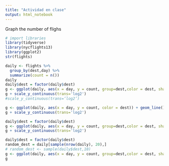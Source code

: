 ---
title: "Actividad en clase"
output: html_notebook
---

Graph the number of flighs

```{r}
# import libraries
library(tidyverse)
library(nycflights13)
library(ggplot2)
str(flights)
```
```{r}
daily <- flights %>%
  group_by(dest,day) %>%
  summarize(count = n())
daily
daily$dest = factor(daily$dest)
g <- ggplot(daily, aes(x = day, y = count, group=dest,color = dest, shape=dest)) + geom_point() + scale_shape_manual(values = rep(0:10,10)) 
g + scale_y_continuous(trans='log2')
#scale_y_continuous(trans=‘log2’)
```
```{r}
g <- ggplot(daily, aes(x = day, y = count, color = dest)) + geom_line()
g + scale_y_continuous(trans='log2')
```
```{r}
daily$dest = factor(daily$dest)
g <- ggplot(daily, aes(x = day, y = count, group=dest,color = dest, shape=dest)) + geom_point() + geom_line() + scale_shape_manual(values = rep(0:10,10))
g + scale_y_continuous(trans='log2')
```

```{r}
daily$dest = factor(daily$dest)
random_dest = daily[sample(nrow(daily), 20),]
# random_dest <- sample(daily$dest,10)
g <- ggplot(daily, aes(x = day, y = count, group=dest,color = dest, shape=dest)) + geom_point() + geom_line() + scale_shape_manual(values = rep(0:10,10)) + geom_text(data = random_dest,color="black", size=2.5, aes(label=dest)) + scale_y_continuous(trans='log2')
g
```

